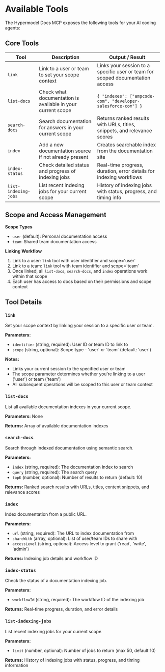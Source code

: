 # Available Tools

The Hypermodel Docs MCP exposes the following tools for your AI coding agents:

## Core Tools

| Tool               | Description                                                      | Output / Result                                                      |
|--------------------|------------------------------------------------------------------|----------------------------------------------------------------------|
| `link`             | Link to a user or team to set your scope context                | Links your session to a specific user or team for scoped documentation access   |
| `list-docs`        | Check what documentation is available in your current scope     | `{ "indexes": ["ampcode-com", "developer-salesforce-com"] }`         |
| `search-docs`      | Search documentation for answers in your current scope          | Returns ranked results with URLs, titles, snippets, and relevance scores |
| `index`            | Add a new documentation source if not already present            | Creates searchable index from the documentation site                  |
| `index-status`     | Check detailed status and progress of indexing jobs             | Real-time progress, duration, error details for indexing workflows   |
| `list-indexing-jobs` | List recent indexing jobs for your current scope              | History of indexing jobs with status, progress, and timing info      |

## Scope and Access Management

**Scope Types**
- `user` (default): Personal documentation access
- `team`: Shared team documentation access

**Linking Workflow**
1. Link to a user: `link` tool with user identifier and scope='user'
2. Link to a team: `link` tool with team identifier and scope='team' 
3. Once linked, all `list-docs`, `search-docs`, and `index` operations work within that scope
4. Each user has access to docs based on their permissions and scope context

## Tool Details

### `link`
Set your scope context by linking your session to a specific user or team.

**Parameters:**
- `identifier` (string, required): User ID or team ID to link to
- `scope` (string, optional): Scope type - 'user' or 'team' (default: 'user')

**Notes:**
- Links your current session to the specified user or team
- The scope parameter determines whether you're linking to a user ('user') or team ('team')
- All subsequent operations will be scoped to this user or team context

### `list-docs`
List all available documentation indexes in your current scope.

**Parameters:** None

**Returns:** Array of available documentation indexes

### `search-docs`
Search through indexed documentation using semantic search.

**Parameters:**
- `index` (string, required): The documentation index to search
- `query` (string, required): The search query  
- `topK` (number, optional): Number of results to return (default: 10)

**Returns:** Ranked search results with URLs, titles, content snippets, and relevance scores

### `index`
Index documentation from a public URL.

**Parameters:**
- `url` (string, required): The URL to index documentation from
- `shareWith` (array, optional): List of user/team IDs to share with
- `accessLevel` (string, optional): Access level to grant ('read', 'write', 'admin')

**Returns:** Indexing job details and workflow ID

### `index-status`
Check the status of a documentation indexing job.

**Parameters:**
- `workflowId` (string, required): The workflow ID of the indexing job

**Returns:** Real-time progress, duration, and error details

### `list-indexing-jobs`
List recent indexing jobs for your current scope.

**Parameters:**
- `limit` (number, optional): Number of jobs to return (max 50, default 10)

**Returns:** History of indexing jobs with status, progress, and timing information